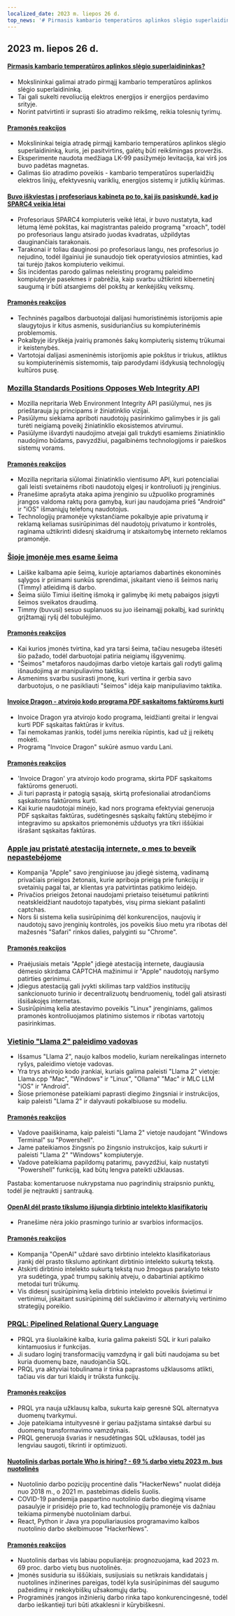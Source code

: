 ```yaml
---
localized_date: 2023 m. liepos 26 d.
top_news: '# Pirmasis kambario temperatūros aplinkos slėgio superlaidininkas?'
---
```




## 2023 m. liepos 26 d.

#### [Pirmasis kambario temperatūros aplinkos slėgio superlaidininkas?](https://arxiv.org/abs/2307.12008)

- Mokslininkai galimai atrado pirmąjį kambario temperatūros aplinkos slėgio superlaidininką.
- Tai gali sukelti revoliuciją elektros energijos ir energijos perdavimo srityje.
- Norint patvirtinti ir suprasti šio atradimo reikšmę, reikia tolesnių tyrimų.

#### [Pramonės reakcijos](http://news.ycombinator.com/item?id=36864624)

- Mokslininkai teigia atradę pirmąjį kambario temperatūros aplinkos slėgio superlaidininką, kuris, jei pasitvirtins, galėtų būti reikšmingas proveržis.
- Eksperimente naudota medžiaga LK-99 pasižymėjo levitacija, kai virš jos buvo padėtas magnetas.
- Galimas šio atradimo poveikis - kambario temperatūros superlaidžių elektros linijų, efektyvesnių variklių, energijos sistemų ir jutiklių kūrimas.

#### [Buvo iškviestas į profesoriaus kabinetą po to, kai jis pasiskundė, kad jo SPARC4 veikia lėtai](https://infosec.exchange/@paco/110772422266480371)

- Profesoriaus SPARC4 kompiuteris veikė lėtai, ir buvo nustatyta, kad lėtumą lėmė pokštas, kai magistrantas paleido programą "xroach", todėl po profesoriaus langu atsirado juodas kvadratas, užpildytas dauginančiais tarakonais.
- Tarakonai ir toliau dauginosi po profesoriaus langu, nes profesorius jo nejudino, todėl ilgainiui jie sunaudojo tiek operatyviosios atminties, kad tai turėjo įtakos kompiuterio veikimui.
- Šis incidentas parodo galimas neleistinų programų paleidimo kompiuteryje pasekmes ir pabrėžia, kaip svarbu užtikrinti kibernetinį saugumą ir būti atsargiems dėl pokštų ar kenkėjiškų veiksmų.

#### [Pramonės reakcijos](http://news.ycombinator.com/item?id=36857314)

- Techninės pagalbos darbuotojai dalijasi humoristinėmis istorijomis apie slaugytojus ir kitus asmenis, susiduriančius su kompiuterinėmis problemomis.
- Pokalbyje išryškėja įvairių pramonės šakų kompiuterių sistemų trūkumai ir keistenybės.
- Vartotojai dalijasi asmeninėmis istorijomis apie pokštus ir triukus, atliktus su kompiuterinėmis sistemomis, taip parodydami išdykusią technologijų kultūros pusę.

### [Mozilla Standards Positions Opposes Web Integrity API](https://github.com/mozilla/standards-positions/issues/852)

- Mozilla nepritaria Web Environment Integrity API pasiūlymui, nes jis prieštarauja jų principams ir žiniatinklio vizijai.
- Pasiūlymu siekiama apriboti naudotojų pasirinkimo galimybes ir jis gali turėti neigiamą poveikį žiniatinklio ekosistemos atvirumui.
- Pasiūlyme išvardyti naudojimo atvejai gali trukdyti esamiems žiniatinklio naudojimo būdams, pavyzdžiui, pagalbinėms technologijoms ir paieškos sistemų vorams.

#### [Pramonės reakcijos](http://news.ycombinator.com/item?id=36857032)

- Mozilla nepritaria siūlomai žiniatinklio vientisumo API, kuri potencialiai gali leisti svetainėms riboti naudotojų elgesį ir kontroliuoti jų įrenginius.
- Pranešime aprašyta ataka apima įrenginio su užpuoliko programinės įrangos valdoma raktų pora gamybą, kuri jau naudojama prieš "Android" ir "iOS" išmaniųjų telefonų naudotojus.
- Technologijų pramonėje vykstančiame pokalbyje apie privatumą ir reklamą keliamas susirūpinimas dėl naudotojų privatumo ir kontrolės, raginama užtikrinti didesnį skaidrumą ir atskaitomybę interneto reklamos pramonėje.

### [Šioje įmonėje mes esame šeima](https://pboyd.io/posts/at-company-we-are-family/)

- Laiške kalbama apie šeimą, kurioje aptariamos dabartinės ekonominės sąlygos ir priimami sunkūs sprendimai, įskaitant vieno iš šeimos narių (Timmy) atleidimą iš darbo.
- Šeima siūlo Timiui išeitinę išmoką ir galimybę iki metų pabaigos įsigyti šeimos sveikatos draudimą.
- Timmy (buvusi) sesuo suplanuos su juo išeinamąjį pokalbį, kad surinktų grįžtamąjį ryšį dėl tobulėjimo.

#### [Pramonės reakcijos](http://news.ycombinator.com/item?id=36864476)

- Kai kurios įmonės tvirtina, kad yra tarsi šeima, tačiau nesugeba ištesėti šio pažado, todėl darbuotojai patiria neigiamų išgyvenimų.
- "Šeimos" metaforos naudojimas darbo vietoje kartais gali rodyti galimą išnaudojimą ar manipuliavimo taktiką.
- Asmenims svarbu susirasti įmonę, kuri vertina ir gerbia savo darbuotojus, o ne pasikliauti "šeimos" idėja kaip manipuliavimo taktika.

#### [Invoice Dragon - atvirojo kodo programa PDF sąskaitoms faktūroms kurti](https://invoicedragon.com/)

- Invoice Dragon yra atvirojo kodo programa, leidžianti greitai ir lengvai kurti PDF sąskaitas faktūras ir kvitus.
- Tai nemokamas įrankis, todėl jums nereikia rūpintis, kad už jį reikėtų mokėti.
- Programą "Invoice Dragon" sukūrė asmuo vardu Lani.

#### [Pramonės reakcijos](http://news.ycombinator.com/item?id=36860898)

- 'Invoice Dragon' yra atvirojo kodo programa, skirta PDF sąskaitoms faktūroms generuoti.
- Ji turi paprastą ir patogią sąsają, skirtą profesionaliai atrodančioms sąskaitoms faktūroms kurti.
- Kai kurie naudotojai minėjo, kad nors programa efektyviai generuoja PDF sąskaitas faktūras, sudėtingesnės sąskaitų faktūrų stebėjimo ir integravimo su apskaitos priemonėmis užduotys yra tikri iššūkiai išrašant sąskaitas faktūras.

### [Apple jau pristatė atestaciją internete, o mes to beveik nepastebėjome](https://httptoolkit.com/blog/apple-private-access-tokens-attestation/)

- Kompanija "Apple" savo įrenginiuose jau įdiegė sistemą, vadinamą privačiais prieigos žetonais, kurie apriboja prieigą prie funkcijų ir svetainių pagal tai, ar klientas yra patvirtintas patikimo leidėjo.
- Privačios prieigos žetonai naudojami prietaiso teisėtumui patikrinti neatskleidžiant naudotojo tapatybės, visų pirma siekiant pašalinti captchas.
- Nors ši sistema kelia susirūpinimą dėl konkurencijos, naujovių ir naudotojų savo įrenginių kontrolės, jos poveikis šiuo metu yra ribotas dėl mažesnės "Safari" rinkos dalies, palyginti su "Chrome".

#### [Pramonės reakcijos](http://news.ycombinator.com/item?id=36862494)

- Praėjusiais metais "Apple" įdiegė atestaciją internete, daugiausia dėmesio skirdama CAPTCHA mažinimui ir "Apple" naudotojų naršymo patirties gerinimui.
- Įdiegus atestaciją gali įvykti skilimas tarp valdžios institucijų sankcionuoto turinio ir decentralizuotų bendruomenių, todėl gali atsirasti išsišakojęs internetas.
- Susirūpinimą kelia atestavimo poveikis "Linux" įrenginiams, galimos pramonės kontroliuojamos platinimo sistemos ir ribotas vartotojų pasirinkimas.

### [Vietinio "Llama 2" paleidimo vadovas](https://replicate.com/blog/run-llama-locally)

- Išsamus "Llama 2", naujo kalbos modelio, kuriam nereikalingas interneto ryšys, paleidimo vietoje vadovas.
- Yra trys atvirojo kodo įrankiai, kuriais galima paleisti "Llama 2" vietoje: Llama.cpp "Mac", "Windows" ir "Linux", "Ollama" "Mac" ir MLC LLM "iOS" ir "Android".
- Šiose priemonėse pateikiami paprasti diegimo žingsniai ir instrukcijos, kaip paleisti "Llama 2" ir dalyvauti pokalbiuose su modeliu.

#### [Pramonės reakcijos](http://news.ycombinator.com/item?id=36865495)

- Vadove paaiškinama, kaip paleisti "Llama 2" vietoje naudojant "Windows Terminal" su "Powershell".
- Jame pateikiamos žingsnis po žingsnio instrukcijos, kaip sukurti ir paleisti "Llama 2" "Windows" kompiuteryje.
- Vadove pateikiama papildomų patarimų, pavyzdžiui, kaip nustatyti "Powershell" funkciją, kad būtų lengva pateikti užklausas.

Pastaba: komentaruose nukrypstama nuo pagrindinių straipsnio punktų, todėl jie neįtraukti į santrauką.

#### [OpenAI dėl prasto tikslumo išjungia dirbtinio intelekto klasifikatorių](https://decrypt.co/149826/openai-quietly-shutters-its-ai-detection-tool)

- Pranešime nėra jokio prasmingo turinio ar svarbios informacijos.

#### [Pramonės reakcijos](http://news.ycombinator.com/item?id=36862850)

- Kompanija "OpenAI" uždarė savo dirbtinio intelekto klasifikatoriaus įrankį dėl prasto tikslumo aptinkant dirbtinio intelekto sukurtą tekstą.
- Atskirti dirbtinio intelekto sukurtą tekstą nuo žmogaus parašyto teksto yra sudėtinga, ypač trumpų sakinių atveju, o dabartiniai aptikimo metodai turi trūkumų.
- Vis didesnį susirūpinimą kelia dirbtinio intelekto poveikis švietimui ir vertinimui, įskaitant susirūpinimą dėl sukčiavimo ir alternatyvių vertinimo strategijų poreikio.

### [PRQL: Pipelined Relational Query Language](https://github.com/PRQL/prql)

- PRQL yra šiuolaikinė kalba, kuria galima pakeisti SQL ir kuri palaiko kintamuosius ir funkcijas.
- Ji sudaro loginį transformacijų vamzdyną ir gali būti naudojama su bet kuria duomenų baze, naudojančia SQL.
- PRQL yra aktyviai tobulinama ir tinka paprastoms užklausoms atlikti, tačiau vis dar turi klaidų ir trūksta funkcijų.

#### [Pramonės reakcijos](http://news.ycombinator.com/item?id=36866861)

- PRQL yra nauja užklausų kalba, sukurta kaip geresnė SQL alternatyva duomenų tvarkymui.
- Joje pateikiama intuityvesnė ir geriau pažįstama sintaksė darbui su duomenų transformavimo vamzdynais.
- PRQL generuoja švarias ir nesudėtingas SQL užklausas, todėl jas lengviau saugoti, tikrinti ir optimizuoti.

#### [Nuotolinis darbas portale Who is hiring? - 69 % darbo vietų 2023 m. bus nuotolinės](https://blog.spatial.chat/tracking-hackernews-shifting-preferences-for-remote-jobs-over-5-years/)

- Nuotolinio darbo pozicijų procentinė dalis "HackerNews" nuolat didėja nuo 2018 m., o 2021 m. pastebimas didelis šuolis.
- COVID-19 pandemija paspartino nuotolinio darbo diegimą visame pasaulyje ir prisidėjo prie to, kad technologijų pramonėje vis dažniau teikiama pirmenybė nuotoliniam darbui.
- React, Python ir Java yra populiariausios programavimo kalbos nuotolinio darbo skelbimuose "HackerNews".

#### [Pramonės reakcijos](http://news.ycombinator.com/item?id=36863280)

- Nuotolinis darbas vis labiau populiarėja: prognozuojama, kad 2023 m. 69 proc. darbo vietų bus nuotolinės.
- Įmonės susiduria su iššūkiais, susijusiais su netikrais kandidatais į nuotolines inžinerines pareigas, todėl kyla susirūpinimas dėl saugumo pažeidimų ir nekokybiškų užsakomųjų darbų.
- Programinės įrangos inžinierių darbo rinka tapo konkurencingesnė, todėl darbo ieškantieji turi būti atkaklesni ir kūrybiškesni.


